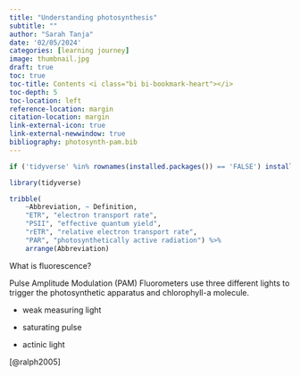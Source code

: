 ```yaml
---
title: "Understanding photosynthesis"
subtitle: ""
author: "Sarah Tanja"
date: '02/05/2024'
categories: [learning journey]
image: thumbnail.jpg
draft: true
toc: true
toc-title: Contents <i class="bi bi-bookmark-heart"></i>
toc-depth: 5
toc-location: left
reference-location: margin
citation-location: margin
link-external-icon: true
link-external-newwindow: true
bibliography: photosynth-pam.bib
---
```


```r
if ('tidyverse' %in% rownames(installed.packages()) == 'FALSE') install.packages('tidyverse')
```

```r
library(tidyverse)
```

```r
tribble(
    ~Abbreviation, ~ Definition,
    "ETR", "electron transport rate",
    "PSII", "effective quantum yield",
    "rETR", "relative electron transport rate",
    "PAR", "photosynthetically active radiation") %>%
    arrange(Abbreviation)
```

What is fluorescence?

Pulse Amplitude Modulation (PAM) Fluorometers use three different lights to trigger the photosynthetic apparatus and chlorophyll-a molecule.

-   weak measuring light

-   saturating pulse

-   actinic light

[@ralph2005]
